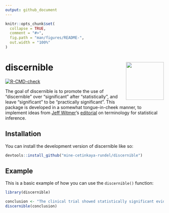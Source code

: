 ```yaml
---
output: github_document
---
```


<!-- README.md is generated from README.Rmd. Please edit that file -->

```r
knitr::opts_chunk$set(
  collapse = TRUE,
  comment = "#>",
  fig.path = "man/figures/README-",
  out.width = "100%"
)
```

# discernible <img src="man/figures/logo.png" align="right" height="120" />

<!-- badges: start -->
[![R-CMD-check](https://github.com/mine-cetinkaya-rundel/discernible/actions/workflows/R-CMD-check.yaml/badge.svg)](https://github.com/mine-cetinkaya-rundel/discernible/actions/workflows/R-CMD-check.yaml)
<!-- badges: end -->

The goal of discernible is to promote the use of "discernible" over "significant" after "statistically", and leave "significant" to be "practically significant".
This package is developed in a somewhat tongue-in-cheek manner, to implement ideas from [Jeff Witmer](https://www.oberlin.edu/jeff-witmer)'s [editorial](https://doi.org/10.1080/10691898.2019.1702415) on terminology for statistical inference.

## Installation

You can install the development version of discernible like so:

``` r
devtools::install_github("mine-cetinkaya-rundel/discernible")
```

## Example

This is a basic example of how you can use the `discernible()` function:

```r
library(discernible)

conclusion <- "The clinical trial showed statistically significant evidence of being effective."
discernible(conclusion)
```
